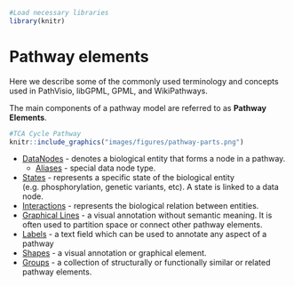 
```r
#Load necessary libraries
library(knitr)
```

# Pathway elements {#pathway-elements}

Here we describe some of the commonly used terminology and concepts used in PathVisio, libGPML, GPML, and WikiPathways. 

The main components of a pathway model are referred to as **Pathway Elements**. 

```r
#TCA Cycle Pathway
knitr::include_graphics("images/figures/pathway-parts.png")
```

* [DataNodes](datanodes.md) - denotes a biological entity that forms a node in a pathway.
  * [Aliases](aliases.Rmd) - special data node type.
* [States](states.md) - represents a specific state of the biological entity (e.g. phosphorylation, genetic variants, etc). A state is linked to a data node.
* [Interactions](interactions.md) - represents the biological relation between entities. 
* [Graphical Lines](graphical-lines.md) - a visual annotation without semantic meaning. It is often used to partition space or connect other pathway elements. 
* [Labels](labels.md) - a text field which can be used to annotate any aspect of a pathway
* [Shapes](shapes.md) - a visual annotation or graphical element.
* [Groups](groups.md) - a collection of structurally or functionally similar or related pathway elements.

